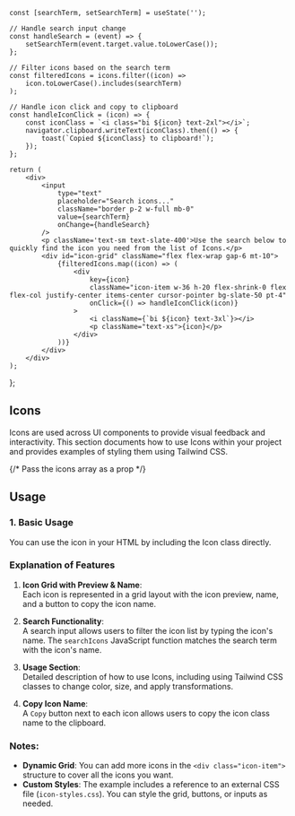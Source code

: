 

<Meta title="StyleGuide / Icons" />

    const [searchTerm, setSearchTerm] = useState('');

    // Handle search input change
    const handleSearch = (event) => {
        setSearchTerm(event.target.value.toLowerCase());
    };

    // Filter icons based on the search term
    const filteredIcons = icons.filter((icon) =>
        icon.toLowerCase().includes(searchTerm)
    );

    // Handle icon click and copy to clipboard
    const handleIconClick = (icon) => {
        const iconClass = `<i class="bi ${icon} text-2xl"></i>`;
        navigator.clipboard.writeText(iconClass).then(() => {
            toast(`Copied ${iconClass} to clipboard!`);
        });
    };

    return (
        <div>
            <input
                type="text"
                placeholder="Search icons..."
                className="border p-2 w-full mb-0"
                value={searchTerm}
                onChange={handleSearch}
            />
            <p className='text-sm text-slate-400'>Use the search below to quickly find the icon you need from the list of Icons.</p>
            <div id="icon-grid" className="flex flex-wrap gap-6 mt-10">
                {filteredIcons.map((icon) => (
                    <div
                        key={icon}
                        className="icon-item w-36 h-20 flex-shrink-0 flex flex-col justify-center items-center cursor-pointer bg-slate-50 pt-4"
                        onClick={() => handleIconClick(icon)}
                    >
                        <i className={`bi ${icon} text-3xl`}></i>
                        <p className="text-xs">{icon}</p>
                    </div>
                ))}
            </div>
        </div>
    );
};

<Unstyled>
<article className="prose max-w-none">

# Icons

Icons are used across UI components to provide visual feedback and interactivity. This section documents how to use Icons within your project and provides examples of styling them using Tailwind CSS.

<IconGrid icons={bootstrapIcons} />  {/* Pass the icons array as a prop */}

## Usage

### 1. Basic Usage
You can use the icon in your HTML by including the Icon class directly.

### Explanation of Features

1. **Icon Grid with Preview & Name**:  
   Each icon is represented in a grid layout with the icon preview, name, and a button to copy the icon name.

2. **Search Functionality**:  
   A search input allows users to filter the icon list by typing the icon's name. The `searchIcons` JavaScript function matches the search term with the icon's name.

3. **Usage Section**:  
   Detailed description of how to use Icons, including using Tailwind CSS classes to change color, size, and apply transformations.

4. **Copy Icon Name**:  
   A `Copy` button next to each icon allows users to copy the icon class name to the clipboard.

### Notes:

- **Dynamic Grid**: You can add more icons in the `<div class="icon-item">` structure to cover all the icons you want.
- **Custom Styles**: The example includes a reference to an external CSS file (`icon-styles.css`). You can style the grid, buttons, or inputs as needed.

</article>

<ToastContainer 
  position="bottom-right"
  autoClose={2000}
  hideProgressBar={true}
  theme="dark"
/>

</Unstyled>
